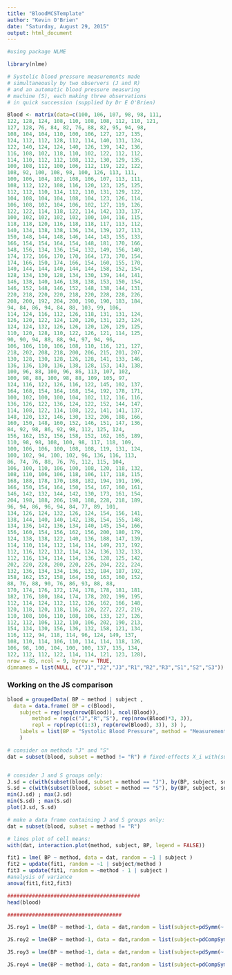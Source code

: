 ```yaml
---
title: "BloodMCSTemplate"
author: "Kevin O'Brien"
date: "Saturday, August 29, 2015"
output: html_document
---
```


```r
#using package NLME

library(nlme)
````
```r
# Systolic blood pressure measurements made 
# simultaneously by two observers (J and R) 
# and an automatic blood pressure measuring
# machine (S), each making three observations 
# in quick succession (supplied by Dr E O'Brien)

Blood <- matrix(data=c(100, 106, 107, 98, 98, 111, 
122, 128, 124, 108, 110, 108, 108, 112, 110, 121, 
127, 128, 76, 84, 82, 76, 88, 82, 95, 94, 98,
108, 104, 104, 110, 100, 106, 127, 127, 135,
124, 112, 112, 128, 112, 114, 140, 131, 124,
122, 140, 124, 124, 140, 126, 139, 142, 136,
116, 108, 102, 118, 110, 102, 122, 112, 112,
114, 110, 112, 112, 108, 112, 130, 129, 135,
100, 108, 112, 100, 106, 112, 119, 122, 122,
108, 92, 100, 108, 98, 100, 126, 113, 111,
100, 106, 104, 102, 108, 106, 107, 113, 111,
108, 112, 122, 108, 116, 120, 123, 125, 125,
112, 112, 110, 114, 112, 110, 131, 129, 122,
104, 108, 104, 104, 108, 104, 123, 126, 114,
106, 108, 102, 104, 106, 102, 127, 119, 126,
122, 122, 114, 118, 122, 114, 142, 133, 137,
100, 102, 102, 102, 102, 100, 104, 116, 115,
118, 118, 120, 116, 118, 118, 117, 113, 112,
140, 134, 138, 138, 136, 134, 139, 127, 113,
150, 148, 144, 148, 146, 144, 143, 155, 133,
166, 154, 154, 164, 154, 148, 181, 170, 166,
148, 156, 134, 136, 154, 132, 149, 156, 140,
174, 172, 166, 170, 170, 164, 173, 170, 154,
174, 166, 150, 174, 166, 154, 160, 155, 170,
140, 144, 144, 140, 144, 144, 158, 152, 154,
128, 134, 130, 128, 134, 130, 139, 144, 141,
146, 138, 140, 146, 138, 138, 153, 150, 154,
146, 152, 148, 146, 152, 148, 138, 144, 131,
220, 218, 220, 220, 218, 220, 228, 228, 226,
208, 200, 192, 204, 200, 190, 190, 183, 184,
94, 84, 86, 94, 84, 88, 103, 99, 106,
114, 124, 116, 112, 126, 118, 131, 131, 124,
126, 120, 122, 124, 120, 120, 131, 123, 124,
124, 124, 132, 126, 126, 120, 126, 129, 125,
110, 120, 128, 110, 122, 126, 121, 114, 125,
90, 90, 94, 88, 88, 94, 97, 94, 96,
106, 106, 110, 106, 108, 110, 116, 121, 127,
218, 202, 208, 218, 200, 206, 215, 201, 207,
130, 128, 130, 128, 126, 128, 141, 133, 146,
136, 136, 130, 136, 138, 128, 153, 143, 138,
100, 96, 88, 100, 96, 86, 113, 107, 102,
100, 98, 88, 100, 98, 88, 109, 105, 97,
124, 116, 122, 126, 116, 122, 145, 102, 137,
164, 168, 154, 164, 168, 154, 192, 178, 171,
100, 102, 100, 100, 104, 102, 112, 116, 116,
136, 126, 122, 136, 124, 122, 152, 144, 147,
114, 108, 122, 114, 108, 122, 141, 141, 137,
148, 120, 132, 146, 130, 132, 206, 188, 166,
160, 150, 148, 160, 152, 146, 151, 147, 136,
84, 92, 98, 86, 92, 98, 112, 125, 124,
156, 162, 152, 156, 158, 152, 162, 165, 189,
110, 98, 98, 108, 100, 98, 117, 118, 109,
100, 106, 106, 100, 108, 108, 119, 131, 124,
100, 102, 94, 100, 102, 96, 136, 116, 113,
86, 74, 76, 88, 76, 76, 112, 115, 104,
106, 100, 110, 106, 100, 108, 120, 118, 132,
108, 110, 106, 106, 118, 106, 117, 118, 115,
168, 188, 178, 170, 188, 182, 194, 191, 196,
166, 150, 154, 164, 150, 154, 167, 160, 161,
146, 142, 132, 144, 142, 130, 173, 161, 154,
204, 198, 188, 206, 198, 188, 228, 218, 189,
96, 94, 86, 96, 94, 84, 77, 89, 101,
134, 126, 124, 132, 126, 124, 154, 156, 141,
138, 144, 140, 140, 142, 138, 154, 155, 148,
134, 136, 142, 136, 134, 140, 145, 154, 166,
156, 160, 154, 156, 162, 156, 200, 180, 179,
124, 138, 138, 122, 140, 136, 188, 147, 139,
114, 110, 114, 112, 114, 114, 149, 217, 192,
112, 116, 122, 112, 114, 124, 136, 132, 133,
112, 116, 134, 114, 114, 136, 128, 125, 142,
202, 220, 228, 200, 220, 226, 204, 222, 224,
132, 136, 134, 134, 136, 132, 184, 187, 192,
158, 162, 152, 158, 164, 150, 163, 160, 152,
88, 76, 88, 90, 76, 86, 93, 88, 88,
170, 174, 176, 172, 174, 178, 178, 181, 181,
182, 176, 180, 184, 174, 178, 202, 199, 195,
112, 114, 124, 112, 112, 126, 162, 166, 148,
120, 118, 120, 118, 116, 120, 227, 227, 219,
110, 108, 106, 110, 108, 106, 133, 127, 126,
112, 112, 106, 112, 110, 106, 202, 190, 213,
154, 134, 130, 156, 136, 132, 158, 121, 134,
116, 112, 94, 118, 114, 96, 124, 149, 137,
108, 110, 114, 106, 110, 114, 114, 118, 126,
106, 98, 100, 104, 100, 100, 137, 135, 134,
122, 112, 112, 122, 114, 114, 121, 123, 128), 
nrow = 85, ncol = 9, byrow = TRUE,
dimnames = list(NULL, c("J1","J2","J3","R1","R2","R3","S1","S2","S3")) )

```
### Working on the JS comparison
```r
blood = groupedData( BP ~ method | subject ,
  data = data.frame( BP = c(Blood), 
  	subject = rep(seq(nrow(Blood)), ncol(Blood)),
		method = rep(c("J","R","S"), rep(nrow(Blood)*3, 3)),
		repl = rep(rep(c(1:3), rep(nrow(Blood), 3)), 3) ),
	labels = list(BP = "Systolic Blood Pressure", method = "Measurement Device"),
	)
```

```r
# consider on methods "J" and "S"
dat = subset(blood, subset = method != "R") # fixed-effects X_i with(subset(dat, subset = subject == "1"), model.matrix(BP ~ method)) # random-effects Z_i with(subset(dat, subset = subject == "1"), model.matrix( ~ method -1))


# consider J and S groups only:
J.sd = c(with(subset(blood, subset = method == "J"), by(BP, subject, sd))) 
S.sd = c(with(subset(blood, subset = method == "S"), by(BP, subject, sd)))
min(J.sd) ; max(J.sd)
min(S.sd) ; max(S.sd)
plot(J.sd, S.sd)
```

```r
# make a data frame containing J and S groups only:
dat = subset(blood, subset = method != "R")

# lines plot of cell means:
with(dat, interaction.plot(method, subject, BP, legend = FALSE))

```

```r
fit1 = lme( BP ~ method, data = dat, random = ~1 | subject )
fit2 = update(fit1, random = ~1 | subject/method )
fit3 = update(fit1, random = ~method - 1 | subject )
#analysis of variance
anova(fit1,fit2,fit3)
```

```r
###########################################
head(blood)

#####################################
```



```r
JS.roy1 = lme(BP ~ method-1, data = dat,random = list(subject=pdSymm(~ method-1)), weights=varIdent(form=~1|method),correlation = corSymm(form=~1 | subject/repl), method="ML")

JS.roy2 = lme(BP ~ method-1, data = dat,random = list(subject=pdCompSymm(~ method-1)), correlation = corSymm(form=~1 | subject/repl), method="ML")

JS.roy3 = lme(BP ~ method-1, data = dat,random = list(subject=pdSymm(~ method-1)),weights=varIdent(form=~1|method), correlation = corCompSymm(form=~1 | subject/repl), method="ML")

JS.roy4 = lme(BP ~ method-1, data = dat,random = list(subject=pdCompSymm(~ method-1)), correlation = corCompSymm(form=~1 | subject/repl), method="ML")
```
